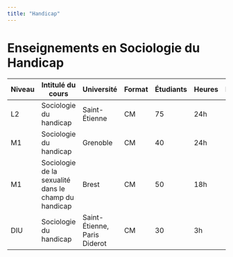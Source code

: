 ```yaml
---
title: "Handicap"
---
```


# Enseignements en Sociologie du Handicap

| Niveau | Intitulé du cours | Université | Format | Étudiants | Heures | Période |
|----|----|----|----|----|----|----|
| L2 | Sociologie du handicap | Saint-Étienne | CM | 75 | 24h | 2021-2022 |
| M1 | Sociologie du handicap | Grenoble | CM | 40 | 24h | 2021-2022 |
| M1 | Sociologie de la sexualité dans le champ du handicap | Brest | CM | 50 | 18h | 2017, 2020, 2022 |
| DIU | Sociologie du handicap | Saint-Étienne, Paris Diderot | CM | 30 | 3h | 2021-2023 |
